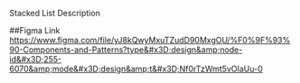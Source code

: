 Stacked List Description

##Figma Link
https://www.figma.com/file/yJ8kQwyMxuTZudD90MxgOU/%F0%9F%93%90-Components-and-Patterns?type&#x3D;design&amp;node-id&#x3D;255-6070&amp;mode&#x3D;design&amp;t&#x3D;Nf0rTzWmt5vOIaUu-0
